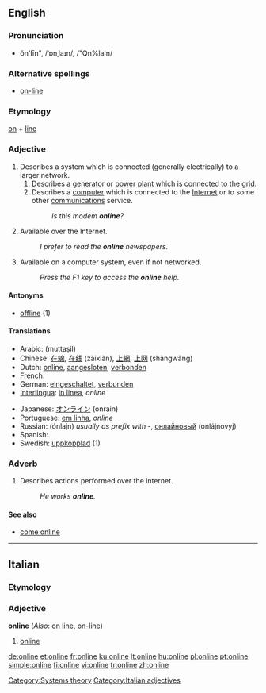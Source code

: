 {{wikipedia}}
{{also|on line}}
==English==

===Pronunciation===
* ŏn'līn", /ˈɒnˌlaɪn/, /"Qn%laIn/

===Alternative spellings===
* [[on-line]]

===Etymology===
[[on]] + [[line]]

===Adjective===
{{en-adj}}

# Describes a system which is connected (generally electrically) to a larger network.
## Describes a [[generator]] or [[power plant]] which is connected to the [[grid]].
## Describes a [[computer]] which is connected to the [[Internet]] or to some other [[communications]] service.
##: ''Is this modem '''online'''?''
# Available over the Internet.
#: ''I prefer to read the '''online''' newspapers.''
# Available on a computer system, even if not networked.
#: ''Press the F1 key to access the '''online''' help.''

====Antonyms====
* [[offline]] (1)

====Translations====
{{trans-top}}
* Arabic: {{Arab|[[متصل]]}} (muttaṣil)
* Chinese: [[在線]], [[在线]] (zàixiàn), [[上網]], [[上网]] (shàngwǎng)
* Dutch: [[online#Dutch|online]], [[aangesloten]], [[verbonden]]
* French: {{t+|fr|en ligne}}
* German: [[eingeschaltet]], [[verbunden]]
* [[Interlingua]]: [[in linea]], ''online''
{{trans-mid}}
* Japanese: [[オンライン]] (onrain)
* Portuguese: [[em linha]], ''online''
* Russian: {{t|ru|онлайн|sc=Cyrl}} (ónlajn) {{indeclinable}} ''usually as prefix with -'', [[онлайновый]] (onlájnovyj)
* Spanish: {{t-|es|en línea}}
* Swedish: [[uppkopplad]] (1)
{{trans-bottom}}

===Adverb===
{{en-adv}}

# Describes actions performed over the internet.
#: ''He works '''online'''.''

====See also====
* [[come online]]

[[Category:Systems theory]]

----

==Italian==

===Etymology===
{{etyl|en|it}}

===Adjective===
'''online''' {{inv}} (''Also'': [[on line]], [[on-line]])

# [[#English|online]]

[[Category:Italian adjectives]]

[[de:online]]
[[et:online]]
[[fr:online]]
[[ku:online]]
[[lt:online]]
[[hu:online]]
[[pl:online]]
[[pt:online]]
[[simple:online]]
[[fi:online]]
[[vi:online]]
[[tr:online]]
[[zh:online]]